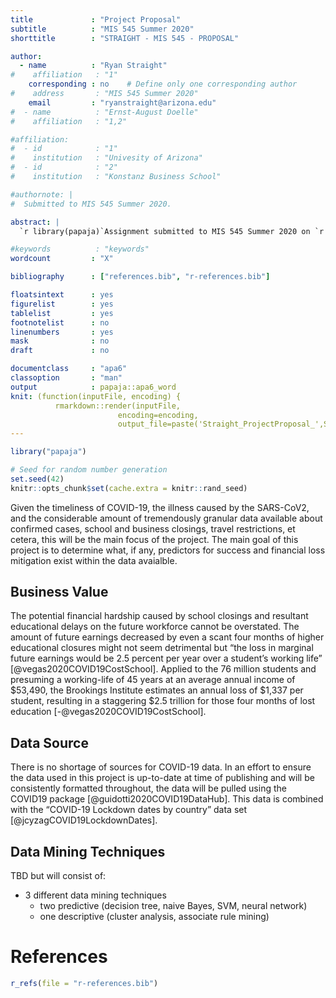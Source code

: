 ```yaml
---
title             : "Project Proposal"
subtitle          : "MIS 545 Summer 2020"
shorttitle        : "STRAIGHT - MIS 545 - PROPOSAL"

author: 
  - name          : "Ryan Straight"
#    affiliation   : "1"
    corresponding : no    # Define only one corresponding author
#    address       : "MIS 545 Summer 2020"
    email         : "ryanstraight@arizona.edu"
#  - name          : "Ernst-August Doelle"
#    affiliation   : "1,2"

#affiliation:
#  - id            : "1"
#    institution   : "Univesity of Arizona"
#  - id            : "2"
#    institution   : "Konstanz Business School"

#authornote: |
#  Submitted to MIS 545 Summer 2020.

abstract: |
  `r library(papaja)`Assignment submitted to MIS 545 Summer 2020 on `r Sys.Date()`. R packages and versions used in this document: `r cite_r("r-references.bib")`. Any $LaTeX$ is generated using the [LaTeX Equation Editor](https://latexeditor.lagrida.com/).

#keywords          : "keywords"
wordcount         : "X"

bibliography      : ["references.bib", "r-references.bib"]

floatsintext      : yes
figurelist        : yes
tablelist         : yes
footnotelist      : no
linenumbers       : yes
mask              : no
draft             : no

documentclass     : "apa6"
classoption       : "man"
output            : papaja::apa6_word
knit: (function(inputFile, encoding) { 
          rmarkdown::render(inputFile,
                        encoding=encoding, 
                        output_file=paste('Straight_ProjectProposal_',Sys.Date(),sep=""))})
---
```


```r
library("papaja")
```

```r
# Seed for random number generation
set.seed(42)
knitr::opts_chunk$set(cache.extra = knitr::rand_seed)
```


Given the timeliness of COVID-19, the illness caused by the SARS-CoV2, and the considerable amount of tremendously granular data available about confirmed cases, school and business closings, travel restrictions, et cetera, this will be the main focus of the project. The main goal of this project is to determine what, if any, predictors for success and financial loss mitigation exist within the data avaialble.

## Business Value

The potential financial hardship caused by school closings and resultant educational delays on the future workforce cannot be overstated. The amount of future earnings decreased by even a scant four months of higher educational closures might not seem detrimental but "the loss in marginal future earnings would be 2.5 percent per year over a student’s working life" [@vegas2020COVID19CostSchool]. Applied to the 76 million students and presuming a working-life of 45 years at an average annual income of \$53,490, the Brookings Institute estimates an annual loss of \$1,337 per student, resulting in a staggering \$2.5 trillion for those four months of lost education [-@vegas2020COVID19CostSchool].

## Data Source

There is no shortage of sources for COVID-19 data. In an effort to ensure the data used in this project is up-to-date at time of publishing and will be consistently formatted throughout, the data will be pulled using the COVID19 package [@guidotti2020COVID19DataHub]. This data is combined with the "COVID-19 Lockdown dates by country" data set [@jcyzagCOVID19LockdownDates].

## Data Mining Techniques

TBD but will consist of:

+ 3 different data mining techniques
  + two predictive (decision tree, naive Bayes, SVM, neural network)
  + one descriptive (cluster analysis, associate rule mining)

\newpage

# References
```r
r_refs(file = "r-references.bib")
```

\begingroup
\setlength{\parindent}{-0.5in}
\setlength{\leftskip}{0.5in}

<div id="refs" custom-style="Bibliography"></div>
\endgroup
